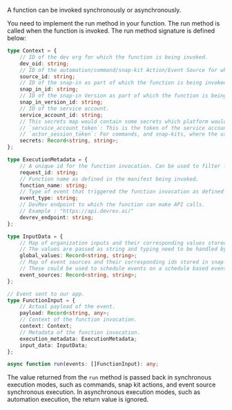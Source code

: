 A function can be invoked synchronously or asynchronously.

You need to implement the run method in your function. The run method is called when the function is invoked. The run method signature is defined below:

```typescript
type Context = {
    // ID of the dev org for which the function is being invoked.
    dev_oid: string;
    // ID of the automation/command/snap-kit Action/Event Source for which the function is being invoked.
    source_id: string;
    // ID of the snap-in as part of which the function is being invoked.
    snap_in_id: string;
    // ID of the snap-in Version as part of which the function is being invoked.
    snap_in_version_id: string;
    // ID of the service account.
    service_account_id: string;
    // This secrets map would contain some secrets which platform would provide to the snap-in.
    // `service_account_token`: This is the token of the service account which belongs to this snap-in. This can be used to make API calls to DevRev. 
    // `actor_session_token`: For commands, and snap-kits, where the user is performing some action, this is the token of the user who is performing the action.
    secrets: Record<string, string>;
};

type ExecutionMetadata = {
    // A unique id for the function invocation. Can be used to filter logs for a particular invocation.
    request_id: string;
    // Function name as defined in the manifest being invoked.
    function_name: string;
    // Type of event that triggered the function invocation as defined in manifest.
    event_type: string;
    // DevRev endpoint to which the function can make API calls.
    // Example : "https://api.devrev.ai/"
    devrev_endpoint: string;
};

type InputData = {
    // Map of organization inputs and their corresponding values stored in snap-in.
    // The values are passed as string and typing need to be handled by the function
    global_values: Record<string, string>;
    // Map of event sources and their corresponding ids stored in snap-in.
    // These could be used to schedule events on a schedule based event source.
    event_sources: Record<string, string>;
};

// Event sent to our app.
type FunctionInput = {
    // Actual payload of the event.
    payload: Record<string, any>;
    // Context of the function invocation.
    context: Context;
    // Metadata of the function invocation.
    execution_metadata: ExecutionMetadata;
    input_data: InputData;
};

async function run(events: []FunctionInput): any;

```

The value returned from the `run` method is passed back in synchronous execution modes, such as commands, snap kit actions, and event source synchronous execution. In asynchronous execution modes, such as automation execution, the return value is ignored.
